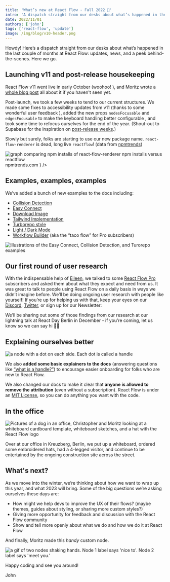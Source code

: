 ```yaml
---
title: 'What’s new at React Flow - Fall 2022 🍂'
intro: 'A dispatch straight from our desks about what’s happened in the last couple of months at React Flow: updates, news, and a peek behind-the-scenes.'
date: 2022/11/01
authors: ['john']
tags: ['react-flow', 'update']
image: /img/blog/v10-header.png
---
```



<BlogPostLayout>
Howdy! Here’s a dispatch straight from our desks about what’s happened in the last couple of months at React Flow: updates, news, and a peek behind-the-scenes. Here we go.

## Launching v11 and post-release housekeeping

React Flow v11 went live in early October (woohoo! <Emoji content="🎉" />), and Moritz wrote a [whole blog post](https://reactflow.dev/blog/react-flow-v11/) all about it if you haven't seen yet.

Post-launch, we took a few weeks to tend to our current structures. We made some fixes to accessibility updates from v11 (thanks to some wonderful user feedback <Emoji content="💕" />), added the new props `nodesFocusable` and `edgesFocusable` to make the keyboard handling better configurable , and took some time to refocus ourselves for the end of the year. (Shout-out to Supabase for the inspiration on [post-release weeks](https://github.com/supabase/supabase/releases/tag/0.22.09).)

Slowly but surely, folks are starting to use our new package name. `react-flow-renderer` is dead, long live `reactflow`! (data from [npmtrends](https://npmtrends.com/react-flow-renderer-vs-reactflow))

<Bleed>
  <Image
    src="/img/blog/fall-2022/package-stats.png"
    alt="graph comparing npm installs of react-flow-renderer npm installs versus reactflow"
    width={1492}
    height={1076}
    caption={
      <a href="https://npmtrends.com/react-flow-renderer-vs-reactflow">
        npmtrends.com
      </a>
    }
  />
</Bleed>

## Examples, examples, examples

We’ve added a bunch of new examples to the docs including:

- [Collision Detection](https://reactflow.dev/examples/interaction/collision-detection/)
- [Easy Connect](https://reactflow.dev/examples/nodes/easy-connect/)
- [Download Image](https://reactflow.dev/examples/misc/download-image/)
- [Tailwind Implementation](https://reactflow.dev/examples/styling/tailwind/)
- [Turborepo style](https://reactflow.dev/examples/styling/turbo-flow/)
- [Light / Dark Mode](https://reactflow.dev/examples/styling/styled-components/)
- [Workflow Builder](https://reactflow.dev/examples/layout/workflow-builder) (aka the “taco flow” for Pro subscribers)

<Bleed>
  <Image
    src="/img/blog/fall-2022/examples-fallblog.gif"
    alt="Illustrations of the Easy Connect, Collision Detection, and Turorepo examples"
    width={1800}
    height={450}
    wide
  />
</Bleed>

## Our first round of user research

With the indispensable help of [Eileen](https://bumble.blue/), we talked to some [React Flow Pro](https://pro.reactflow.dev/) subscribers and asked them about what they expect and need from us. It was great to talk to people using React Flow on a daily basis in ways we didn’t imagine before. We’ll be doing ongoing user research with people like yourself! If you’re up for helping us with that, keep your eyes on our [Discord](https://discord.gg/RVmnytFmGW), [Twitter](https://twitter.com/reactflowdev), or sign up for our Newsletter:

We’ll be sharing out some of those findings from our research at our lightning talk at React Day Berlin in December - if you’re coming, let us know so we can say hi 👋🏻

## Explaining ourselves better

<Bleed>
  <Image
    src="/img/blog/fall-2022/handles-definition.png"
    alt="a node with a dot on each side. Each dot is called a handle"
    width={1456}
    height={520}
    wide
  />
</Bleed>

We also **added some basic explainers to the docs** (answering questions like [“what is a handle?”](https://reactflow.dev/learn/concepts/terms-and-definitions/#handles)) to encourage easier onboarding for folks who are new to React Flow.

We also changed our docs to make it clear that **anyone is allowed to remove the attribution** (even without a subscription). React Flow is under an [MIT License](https://github.com/wbkd/react-flow/blob/main/LICENSE), so you can do anything you want with the code.

## In the office

<Bleed>
  <Image
    src="/img/blog/fall-2022/office-fall.jpeg"
    alt="Pictures of a dog in an office, Christopher and Moritz looking at a whiteboard cardboard template, whiteboard sketches, and a hat with the React Flow logo "
    width={1800}
    height={716}
    wide
  />
</Bleed>

Over at our office in Kreuzberg, Berlin, we put up a whiteboard, ordered some embroidered hats, had a 4-legged visitor, and continue to be entertained by the ongoing construction site across the street.

## What's next?

As we move into the winter, we’re thinking about how we want to wrap up this year, and what 2023 will bring. Some of the big questions we’re asking ourselves these days are:

- How might we help devs to improve the UX of their flows? (maybe themes, guides about styling, or sharing more custom styles?)
- Giving more opportunity for feedback and discussion with the React Flow community
- Show and tell more openly about what we do and how we do it at React Flow

And finally, Moritz made this _handy_ custom node.

<Image
  src="/img/blog/fall-2022/nicetomeetyou.gif"
  alt="a gif of two nodes shaking hands. Node 1 label says 'nice to'. Node 2 label says 'meet you.'"
  width={586}
  height={230}
  wide
/>

Happy coding and see you around!

John

</BlogPostLayout>
